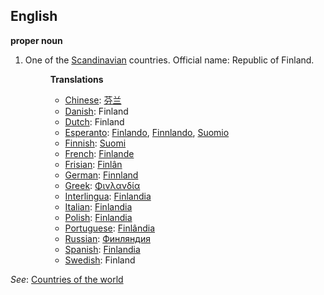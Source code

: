 ==English==

'''proper noun'''

# One of the [[Scandinavian]] countries. Official name: Republic of Finland.
#:'''Translations'''
#:*[[Chinese]]: [[芬兰]]
#:*[[Danish]]: Finland
#:*[[Dutch]]: Finland
#:*[[Esperanto]]: [[Finlando]], [[Finnlando]], [[Suomio]]
#:*[[Finnish]]: [[Suomi]]
#:*[[French]]: [[Finlande]]
#:*[[Frisian]]: [[Finlân]]
#:*[[German]]: [[Finnland]]
#:*[[Greek]]: [[Φινλανδία]]
#:*[[Interlingua]]: [[Finlandia]]
#:*[[Italian]]: [[Finlandia]]
#:*[[Polish]]: [[Finlandia]]
#:*[[Portuguese]]: [[Finlândia]]
#:*[[Russian]]: [[Финляндия]]
#:*[[Spanish]]: [[Finlandia]]
#:*[[Swedish]]: Finland

''See'': [[Countries of the world]]
